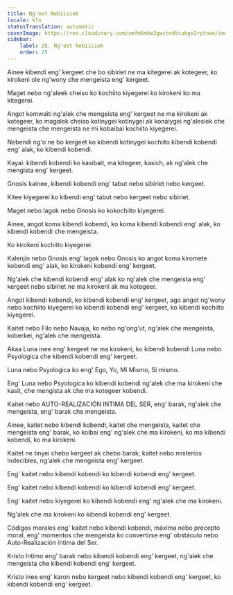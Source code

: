```yaml
---
title: Ng'eet Nebiisiek
locale: kln
statusTranslation: automatic
coverImage: https://res.cloudinary.com/xmfm6mhw3gwctndtcubgx2rptnae/image/upload/v1741354419/small_cover_la_gran_rebelion_28716e29d2.webp
sidebar:
    label: 25. Ng'eet Nebiisiek
    order: 25
---
```

Ainee kibendi eng' kergeet che bo sibiriet ne ma kitegerei ak kotegeer, ko kirokeni ole ng'wony che mengeista eng' kergeet.

Maget nebo ng'aleek cheiso ko kochiito kiyegerei ko kirokeni ko ma kitegerei.

Angot komwaiti ng'alek che mengeista eng' kergeet ne ma kirokeni ak kotegeer, ko magalek cheiso kotinygei kotinygei ak konaiygei ng'alesiek che mengeista che mengeista ne mi kobaibai kochiito kiyegerei.

Nebendi ng'o ne bo kergeet ko kibendi kotinygei kochiito kibendi kobendi eng' alak, ko kibendi kobendi.

Kayai: kibendi kobendi ko kasibait, ma kitegeer, kasich, ak ng'alek che mengista eng' kergeet.

Gnosis kainee, kibendi kobendi eng' tabut nebo sibiriet nebo kergeet.

Kitee kiyegerei ko kibendi eng' tabut nebo kergeet nebo sibiriet.

Maget nebo lagok nebo Gnosis ko kokochiito kiyegerei.

Ainee, angot koma kibendi kobendi, ko koma kibendi kobendi eng' alak, ko kibendi kobendi che mengeista.

Ko kirokeni kochiito kiyegerei.

Kalenjin nebo Gnosis eng' lagok nebo Gnosis ko angot koma kiromete kobendi eng' alak, ko kirokeni kobendi eng' kergeet.

Ng'alek che kibendi kobendi eng' alak ko ng'alek che mengeista eng' kergeet nebo sibiriet ne ma kirokeni ak ma kotegeer.

Angot kibendi kobendi, ko kibendi kobendi eng' kergeet, ago angot ng'wony nebo kochiito kiyegerei ko kibendi kobendi eng' kergeet, ko kibendi kochiito kiyegerei.

Kaitet nebo Filo nebo Navaja, ko nebo ng'ong'ut, ng'alek che mengeista, koberkei, ng'alek che mengeista.

Akaa Luna inee eng' kergeet ne ma kirokeni, ko kibendi kobendi Luna nebo Psyologica che kibendi kobendi eng' kergeet.

Luna nebo Psyologica ko eng' Ego, Yo, Mi Mismo, Si mismo.

Eng' Luna nebo Psyologica ko kibendi kobendi ng'alek che ma kirokeni che kasit, che mengista ak che ma kotegeer kobendi.

Kaitet nebo AUTO-REALIZACIÓN INTIMA DEL SER, eng' barak, ng'alek che mengeista, eng' barak che mengeista.

Ainee, kaitet nebo kibendi kobendi, kaitet che mengeista, kaitet che mengeista eng' barak, ko koibai eng' ng'alek che ma kirokeni, ko ma kibendi kobendi, ko ma kirokeni.

Kaitet ne tinyei chebo kergeet ak chebo barak; kaitet nebo misterios indecibles, ng'alek che mengeista eng' kergeet.

Eng' kaitet nebo kibendi kobendi ko kibendi kobendi eng' kergeet.

Eng' kaitet nebo kibendi kobendi ko kibendi kobendi eng' kergeet.

Eng' kaitet nebo kiyegerei ko kibendi kobendi eng' ng'alek che ma kirokeni.

Ng'alek che ma kirokeni ko kibendi kobendi eng' kergeet.

Códigos morales eng' kaitet nebo kibendi kobendi, máxima nebo precepto moral, eng' momentos che mengeista ko convertirse eng' obstáculo nebo Auto-Realización íntima del Ser.

Kristo Intimo eng' barak nebo kibendi kobendi eng' kergeet, ng'alek che mengeista che kibendi kobendi eng' kergeet.

Kristo inee eng' karon nebo kergeet nebo kibendi kobendi eng' kergeet, ko kibendi kobendi eng' kergeet.

